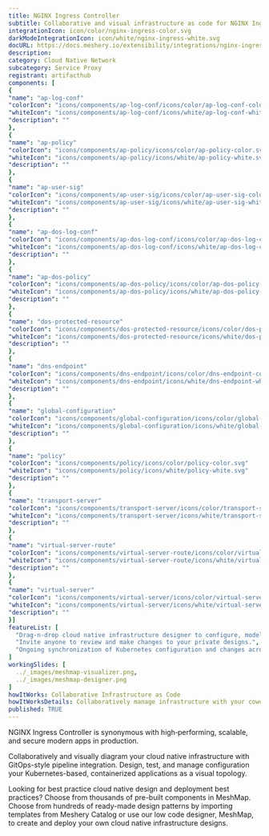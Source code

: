 ```yaml
---
title: NGINX Ingress Controller
subtitle: Collaborative and visual infrastructure as code for NGINX Ingress Controller
integrationIcon: icon/color/nginx-ingress-color.svg
darkModeIntegrationIcon: icon/white/nginx-ingress-white.svg
docURL: https://docs.meshery.io/extensibility/integrations/nginx-ingress
description: 
category: Cloud Native Network
subcategory: Service Proxy
registrant: artifacthub
components: [
{
"name": "ap-log-conf"
"colorIcon": "icons/components/ap-log-conf/icons/color/ap-log-conf-color.svg"
"whiteIcon": "icons/components/ap-log-conf/icons/white/ap-log-conf-white.svg"
"description": ""
},
{
"name": "ap-policy"
"colorIcon": "icons/components/ap-policy/icons/color/ap-policy-color.svg"
"whiteIcon": "icons/components/ap-policy/icons/white/ap-policy-white.svg"
"description": ""
},
{
"name": "ap-user-sig"
"colorIcon": "icons/components/ap-user-sig/icons/color/ap-user-sig-color.svg"
"whiteIcon": "icons/components/ap-user-sig/icons/white/ap-user-sig-white.svg"
"description": ""
},
{
"name": "ap-dos-log-conf"
"colorIcon": "icons/components/ap-dos-log-conf/icons/color/ap-dos-log-conf-color.svg"
"whiteIcon": "icons/components/ap-dos-log-conf/icons/white/ap-dos-log-conf-white.svg"
"description": ""
},
{
"name": "ap-dos-policy"
"colorIcon": "icons/components/ap-dos-policy/icons/color/ap-dos-policy-color.svg"
"whiteIcon": "icons/components/ap-dos-policy/icons/white/ap-dos-policy-white.svg"
"description": ""
},
{
"name": "dos-protected-resource"
"colorIcon": "icons/components/dos-protected-resource/icons/color/dos-protected-resource-color.svg"
"whiteIcon": "icons/components/dos-protected-resource/icons/white/dos-protected-resource-white.svg"
"description": ""
},
{
"name": "dns-endpoint"
"colorIcon": "icons/components/dns-endpoint/icons/color/dns-endpoint-color.svg"
"whiteIcon": "icons/components/dns-endpoint/icons/white/dns-endpoint-white.svg"
"description": ""
},
{
"name": "global-configuration"
"colorIcon": "icons/components/global-configuration/icons/color/global-configuration-color.svg"
"whiteIcon": "icons/components/global-configuration/icons/white/global-configuration-white.svg"
"description": ""
},
{
"name": "policy"
"colorIcon": "icons/components/policy/icons/color/policy-color.svg"
"whiteIcon": "icons/components/policy/icons/white/policy-white.svg"
"description": ""
},
{
"name": "transport-server"
"colorIcon": "icons/components/transport-server/icons/color/transport-server-color.svg"
"whiteIcon": "icons/components/transport-server/icons/white/transport-server-white.svg"
"description": ""
},
{
"name": "virtual-server-route"
"colorIcon": "icons/components/virtual-server-route/icons/color/virtual-server-route-color.svg"
"whiteIcon": "icons/components/virtual-server-route/icons/white/virtual-server-route-white.svg"
"description": ""
},
{
"name": "virtual-server"
"colorIcon": "icons/components/virtual-server/icons/color/virtual-server-color.svg"
"whiteIcon": "icons/components/virtual-server/icons/white/virtual-server-white.svg"
"description": ""
}]
featureList: [
  "Drag-n-drop cloud native infrastructure designer to configure, model, and deploy your workloads.",
  "Invite anyone to review and make changes to your private designs.",
  "Ongoing synchronization of Kubernetes configuration and changes across any number of clusters."
]
workingSlides: [
  ../_images/meshmap-visualizer.png,
  ../_images/meshmap-designer.png
]
howItWorks: Collaborative Infrastructure as Code
howItWorksDetails: Collaboratively manage infrastructure with your coworkers synchronously sharing the same designs.
published: TRUE
---
```

<p>
NGINX Ingress Controller is synonymous with high‑performing, scalable, and secure modern apps in production.
</p>
<p>
    Collaboratively and visually diagram your cloud native infrastructure with GitOps-style pipeline integration. Design, test, and manage configuration your Kubernetes-based, containerized applications as a visual topology.
</p>
<p>
    Looking for best practice cloud native design and deployment best practices? Choose from thousands of pre-built components in MeshMap. Choose from hundreds of ready-made design patterns by importing templates from Meshery Catalog or use our low code designer, MeshMap, to create and deploy your own cloud native infrastructure designs.
</p>
